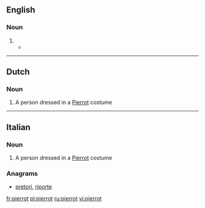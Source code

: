 ==English==

===Noun===
{{en-noun}}

# {{alternative form of|Pierrot}}
#* {{quote-news|year=2009|date=June 3|author=Claudia La Rocco|title=With Each Youthful Step, Discoveries and Transformations|work=New York Times|url=http://www.nytimes.com/2009/06/03/arts/dance/03school.html
|passage=Then came the very young, in the “Ballabile des Enfants” from “Harlequinade,” a colorful, confectionary swirl of polichinelles, '''pierrots''' and scaramouches, set to Riccardo Drigo. }}

----

==Dutch==

===Noun===
{{nl-noun|g|pierrots}}

# A person dressed in a [[Pierrot]] costume

----

==Italian==

===Noun===
{{head|it|noun|g=m}} {{inv}}

# A person dressed in a [[Pierrot]] costume

===Anagrams===
* [[pretori#Italian|pretori]], [[riporte#Italian|riporte]]

[[fr:pierrot]]
[[pl:pierrot]]
[[ru:pierrot]]
[[vi:pierrot]]